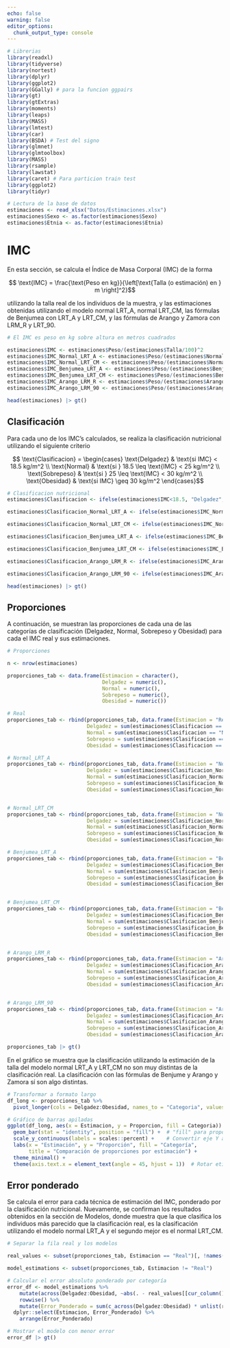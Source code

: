 ```yaml
---
echo: false
warning: false
editor_options: 
  chunk_output_type: console
---
```


```r
# Librerias 
library(readxl)
library(tidyverse)
library(nortest)
library(dplyr)
library(ggplot2)
library(GGally) # para la funcion ggpairs
library(gt)
library(gtExtras)
library(moments)
library(leaps)
library(MASS)
library(lmtest)
library(car)
library(BSDA) # Test del signo
library(glmnet)
library(glmtoolbox)
library(MASS)
library(rsample)
library(lawstat)
library(caret) # Para particion train test
library(ggplot2)
library(tidyr)
```


```r
# Lectura de la base de datos
estimaciones <- read_xlsx("Datos/Estimaciones.xlsx")
estimaciones$Sexo <- as.factor(estimaciones$Sexo)
estimaciones$Etnia <- as.factor(estimaciones$Etnia)
```

# IMC 

En esta sección, se calcula el Índice de Masa Corporal (IMC) de la forma

$$ \text{IMC} = \frac{\text{Peso en kg}}{\left[\text{Talla (o estimación) en } m \right]^2}$$

utilizando la talla real de los individuos de la muestra, y las estimaciones obtenidas utilizando el modelo normal LRT_A, normal LRT_CM, las fórmulas de Benjumea con LRT_A y LRT_CM, y las fórmulas de Arango y Zamora con LRM_R y LRT_90.

```r
# El IMC es peso en kg sobre altura en metros cuadrados

estimaciones$IMC <- estimaciones$Peso/(estimaciones$Talla/100)^2
estimaciones$IMC_Normal_LRT_A <- estimaciones$Peso/(estimaciones$Normal_LRT_A/100)^2
estimaciones$IMC_Normal_LRT_CM <- estimaciones$Peso/(estimaciones$Normal_LRT_CM/100)^2
estimaciones$IMC_Benjumea_LRT_A <- estimaciones$Peso/(estimaciones$Benjumea_LRT_A/100)^2
estimaciones$IMC_Benjumea_LRT_CM <- estimaciones$Peso/(estimaciones$Benjumea_LRT_CM/100)^2
estimaciones$IMC_Arango_LRM_R <- estimaciones$Peso/(estimaciones$Arango_LRM_R/100)^2
estimaciones$IMC_Arango_LRM_90 <- estimaciones$Peso/(estimaciones$Arango_LRM_90/100)^2

head(estimaciones) |> gt()
```

## Clasificación

Para cada uno de los IMC's calculados, se realiza la clasificación nutricional utilizando el siguiente criterio 

$$ \text{Clasificacion} = \begin{cases} \text{Delgadez} & \text{si IMC} < 18.5 kg/m^2 \\ \text{Normal} & \text{si } 18.5 \leq \text{IMC} < 25 kg/m^2 \\ \text{Sobrepeso} & \text{si } 25 \leq \text{IMC} < 30 kg/m^2 \\ \text{Obesidad} & \text{si IMC} \geq 30 kg/m^2 \end{cases}$$

```r
# Clasificacion nutricional
estimaciones$Clasificacion <- ifelse(estimaciones$IMC<18.5, "Delgadez", ifelse(estimaciones$IMC>=18.5 & estimaciones$IMC<25, "Normal", ifelse(estimaciones$IMC>=25 & estimaciones$IMC<30, "Sobrepeso","Obesidad")))

estimaciones$Clasificacion_Normal_LRT_A <- ifelse(estimaciones$IMC_Normal_LRT_A<18.5, "Delgadez", ifelse(estimaciones$IMC_Normal_LRT_A>=18.5 & estimaciones$IMC_Normal_LRT_A<25, "Normal", ifelse(estimaciones$IMC_Normal_LRT_A>=25 & estimaciones$IMC_Normal_LRT_A<30, "Sobrepeso","Obesidad")))

estimaciones$Clasificacion_Normal_LRT_CM <- ifelse(estimaciones$IMC_Normal_LRT_CM<18.5, "Delgadez", ifelse(estimaciones$IMC_Normal_LRT_CM>=18.5 & estimaciones$IMC_Normal_LRT_CM<25, "Normal", ifelse(estimaciones$IMC_Normal_LRT_CM>=25 & estimaciones$IMC_Normal_LRT_CM<30, "Sobrepeso","Obesidad")))

estimaciones$Clasificacion_Benjumea_LRT_A <- ifelse(estimaciones$IMC_Benjumea_LRT_A<18.5, "Delgadez", ifelse(estimaciones$IMC_Benjumea_LRT_A>=18.5 & estimaciones$IMC_Benjumea_LRT_A<25, "Normal", ifelse(estimaciones$IMC_Benjumea_LRT_A>=25 & estimaciones$IMC_Benjumea_LRT_A<30, "Sobrepeso","Obesidad")))

estimaciones$Clasificacion_Benjumea_LRT_CM <- ifelse(estimaciones$IMC_Benjumea_LRT_CM<18.5, "Delgadez", ifelse(estimaciones$IMC_Benjumea_LRT_CM>=18.5 & estimaciones$IMC_Benjumea_LRT_CM<25, "Normal", ifelse(estimaciones$IMC_Benjumea_LRT_CM>=25 & estimaciones$IMC_Benjumea_LRT_CM<30, "Sobrepeso","Obesidad")))

estimaciones$Clasificacion_Arango_LRM_R <- ifelse(estimaciones$IMC_Arango_LRM_R<18.5, "Delgadez", ifelse(estimaciones$IMC_Arango_LRM_R>=18.5 & estimaciones$IMC_Arango_LRM_R<25, "Normal", ifelse(estimaciones$IMC_Arango_LRM_R>=25 & estimaciones$IMC_Arango_LRM_R<30, "Sobrepeso","Obesidad")))

estimaciones$Clasificacion_Arango_LRM_90 <- ifelse(estimaciones$IMC_Arango_LRM_90<18.5, "Delgadez", ifelse(estimaciones$IMC_Arango_LRM_90>=18.5 & estimaciones$IMC_Arango_LRM_90<25, "Normal", ifelse(estimaciones$IMC_Arango_LRM_90>=25 & estimaciones$IMC_Arango_LRM_90<30, "Sobrepeso","Obesidad")))

head(estimaciones) |> gt()
```

## Proporciones

A continuación, se muestran las proporciones de cada una de las categorías de clasificación (Delgadez, Normal, Sobrepeso y Obesidad) para cada el IMC real y sus estimaciones.

```r
# Proporciones

n <- nrow(estimaciones)

proporciones_tab <- data.frame(Estimacion = character(),
                               Delgadez = numeric(),
                               Normal = numeric(),
                               Sobrepeso = numeric(),
                               Obesidad = numeric())

# Real
proporciones_tab <- rbind(proporciones_tab, data.frame(Estimacion = "Real",
                          Delgadez = sum(estimaciones$Clasificacion == "Delgadez")/n,
                          Normal = sum(estimaciones$Clasificacion == "Normal")/n,
                          Sobrepeso = sum(estimaciones$Clasificacion == "Sobrepeso")/n,
                          Obesidad = sum(estimaciones$Clasificacion == "Obesidad")/n))

# Normal_LRT_A
proporciones_tab <- rbind(proporciones_tab, data.frame(Estimacion = "Normal_LRT_A",
                          Delgadez = sum(estimaciones$Clasificacion_Normal_LRT_A == "Delgadez")/n,
                          Normal = sum(estimaciones$Clasificacion_Normal_LRT_A == "Normal")/n,
                          Sobrepeso = sum(estimaciones$Clasificacion_Normal_LRT_A == "Sobrepeso")/n,
                          Obesidad = sum(estimaciones$Clasificacion_Normal_LRT_A == "Obesidad")/n))


# Normal_LRT_CM
proporciones_tab <- rbind(proporciones_tab, data.frame(Estimacion = "Normal_LRT_CM",
                          Delgadez = sum(estimaciones$Clasificacion_Normal_LRT_CM == "Delgadez")/n,
                          Normal = sum(estimaciones$Clasificacion_Normal_LRT_CM == "Normal")/n,
                          Sobrepeso = sum(estimaciones$Clasificacion_Normal_LRT_CM == "Sobrepeso")/n,
                          Obesidad = sum(estimaciones$Clasificacion_Normal_LRT_CM == "Obesidad")/n))

# Benjumea_LRT_A
proporciones_tab <- rbind(proporciones_tab, data.frame(Estimacion = "Benjumea_LRT_A",
                          Delgadez = sum(estimaciones$Clasificacion_Benjumea_LRT_A == "Delgadez", na.rm = T)/n,
                          Normal = sum(estimaciones$Clasificacion_Benjumea_LRT_A == "Normal", na.rm = T)/n,
                          Sobrepeso = sum(estimaciones$Clasificacion_Benjumea_LRT_A == "Sobrepeso", na.rm = T)/n,
                          Obesidad = sum(estimaciones$Clasificacion_Benjumea_LRT_A == "Obesidad", na.rm = T)/n))


# Benjumea_LRT_CM
proporciones_tab <- rbind(proporciones_tab, data.frame(Estimacion = "Benjumea_LRT_CM",
                          Delgadez = sum(estimaciones$Clasificacion_Benjumea_LRT_CM == "Delgadez", na.rm = T)/n,
                          Normal = sum(estimaciones$Clasificacion_Benjumea_LRT_CM == "Normal", na.rm = T)/n,
                          Sobrepeso = sum(estimaciones$Clasificacion_Benjumea_LRT_CM == "Sobrepeso", na.rm = T)/n,
                          Obesidad = sum(estimaciones$Clasificacion_Benjumea_LRT_CM == "Obesidad", na.rm = T)/n))


# Arango_LRM_R
proporciones_tab <- rbind(proporciones_tab, data.frame(Estimacion = "Arango_LRM_R",
                          Delgadez = sum(estimaciones$Clasificacion_Arango_LRM_R == "Delgadez")/n,
                          Normal = sum(estimaciones$Clasificacion_Arango_LRM_R == "Normal")/n,
                          Sobrepeso = sum(estimaciones$Clasificacion_Arango_LRM_R == "Sobrepeso")/n,
                          Obesidad = sum(estimaciones$Clasificacion_Arango_LRM_R == "Obesidad")/n))


# Arango_LRM_90
proporciones_tab <- rbind(proporciones_tab, data.frame(Estimacion = "Arango_LRM_90",
                          Delgadez = sum(estimaciones$Clasificacion_Arango_LRM_90 == "Delgadez")/n,
                          Normal = sum(estimaciones$Clasificacion_Arango_LRM_90 == "Normal")/n,
                          Sobrepeso = sum(estimaciones$Clasificacion_Arango_LRM_90 == "Sobrepeso")/n,
                          Obesidad = sum(estimaciones$Clasificacion_Arango_LRM_90 == "Obesidad")/n))

proporciones_tab |> gt()

```

En el gráfico se muestra que la clasificación utilizando la estimación de la talla del modelo normal LRT_A y LRT_CM no son muy distintas de la clasificación real. La clasificación con las fórmulas de Benjume y Arango y Zamora sí son algo distintas.

```r
# Transformar a formato largo
df_long <- proporciones_tab %>%
  pivot_longer(cols = Delgadez:Obesidad, names_to = "Categoria", values_to = "Proporcion")

# Gráfico de barras apiladas
ggplot(df_long, aes(x = Estimacion, y = Proporcion, fill = Categoria)) +
  geom_bar(stat = "identity", position = "fill") +  # "fill" para proporciones
  scale_y_continuous(labels = scales::percent) +    # Convertir eje Y a porcentaje
  labs(x = "Estimación", y = "Proporción", fill = "Categoría", 
       title = "Comparación de proporciones por estimación") +
  theme_minimal() +
  theme(axis.text.x = element_text(angle = 45, hjust = 1))  # Rotar etiquetas para mejor visibilidad

```

## Error ponderado

Se calcula el error para cada técnica de estimación del IMC, ponderado por la clasificación nutricional. Nuevamente, se confirman los resultados obtenidos en la sección de Modelos, donde muestra que la que clasifica los individuos más parecido que la clasificación real, es la clasificación utilizando el modelo normal LRT_A y el segundo mejor es el normal LRT_CM.

```r
# Separar la fila real y los modelos

real_values <- subset(proporciones_tab, Estimacion == "Real")[, !names(proporciones_tab) %in% "Estimacion"]

model_estimations <- subset(proporciones_tab, Estimacion != "Real")

# Calcular el error absoluto ponderado por categoría
error_df <- model_estimations %>%
    mutate(across(Delgadez:Obesidad, ~abs(. - real_values[[cur_column()]]))) %>%
    rowwise() %>%
    mutate(Error_Ponderado = sum(c_across(Delgadez:Obesidad) * unlist(real_values))) %>% 
  dplyr::select(Estimacion, Error_Ponderado) %>%
    arrange(Error_Ponderado)

# Mostrar el modelo con menor error
error_df |> gt()
```

